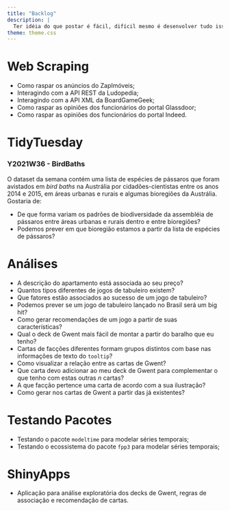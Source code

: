 ```yaml
---
title: "Backlog"
description: |
  Ter idéia do que postar é fácil, difícil mesmo é desenvolver tudo isso na mesma velocidade! Nesta seção eu reuno tudo aquilo que eu já tive de ideia de escrever sobre, mas que faltou tempo para tornar realidade. Pretendo manter visibilidade disso aqui para me ajudar a não me esquecer e, quem sabe, receber algum feedback para priorizar um deles!
theme: theme.css
---
```


# Web Scraping
- Como raspar os anúncios do ZapImóveis;
- Interagindo com a API REST da Ludopedia;
- Interagindo com a API XML da BoardGameGeek;
- Como raspar as opiniões dos funcionários do portal Glassdoor;  
- Como raspar as opiniões dos funcionários do portal Indeed.  

# TidyTuesday
### Y2021W36 - BirdBaths 
O dataset da semana contém uma lista de espécies de pássaros que foram avistados em _bird baths_ na Austrália por cidadões-cientistas entre os anos 2014 e 2015, em áreas urbanas e rurais e algumas bioregiões da Austrália. Gostaria de:  
  
- De que forma variam os padrões de biodiversidade da assembléia de pássaros entre áreas urbanas e rurais dentro e entre bioregiões?   
- Podemos prever em que bioregião estamos a partir da lista de espécies de pássaros?  

# Análises

- A descrição do apartamento está associada ao seu preço?  
- Quantos tipos diferentes de jogos de tabuleiro existem?  
- Que fatores estão associados ao sucesso de um jogo de tabuleiro?  
- Podemos prever se um jogo de tabuleiro lançado no Brasil será um big hit?  
- Como gerar recomendações de um jogo a partir de suas características?  
- Qual o deck de Gwent mais fácil de montar a partir do baralho que eu tenho?  
- Cartas de facções diferentes formam grupos distintos com base nas informações de texto do `tooltip`?  
- Como visualizar a relação entre as cartas de Gwent?  
- Que carta devo adicionar ao meu deck de Gwent para complementar o que tenho com estas outras _n_ cartas?  
- A que facção pertence uma carta de acordo com a sua ilustração?
- Como gerar nos cartas de Gwent a partir das já existentes?

# Testando Pacotes

- Testando o pacote `modeltime` para modelar séries temporais;  
- Testando o ecossistema do pacote `fpp3` para modelar séries temporais;  

# ShinyApps

- Aplicação para análise exploratória dos decks de Gwent, regras de associação e recomendação de cartas.  
